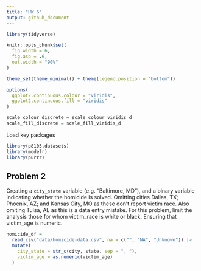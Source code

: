 ```yaml
---
title: "HW 6"
output: github_document
---
```


```r
library(tidyverse)

knitr::opts_chunk$set(
  fig.width = 6,
  fig.asp = .6,
  out.width = "90%"
)

theme_set(theme_minimal() + theme(legend.position = "bottom"))

options(
  ggplot2.continuous.colour = "viridis",
  ggplot2.continuous.fill = "viridis"
)

scale_colour_discrete = scale_colour_viridis_d
scale_fill_discrete = scale_fill_viridis_d
```


Load key packages

```r
library(p8105.datasets)
library(modelr)
library(purrr)
```

## Problem 2

Creating a `city_state` variable (e.g. “Baltimore, MD”), and a binary variable indicating whether the homicide is solved. Omitting cities Dallas, TX; Phoenix, AZ; and Kansas City, MO as these don’t report victim race. Also omiting Tulsa, AL as this is a data entry mistake. For this problem, limit the analysis those for whom victim_race is white or black. Ensuring that victim_age is numeric.

```r
homicide_df = 
  read_csv("data/homicide-data.csv", na = c("", "NA", "Unknown")) |> 
  mutate(
    city_state = str_c(city, state, sep = ", "),
    victim_age = as.numeric(victim_age)
  )
```

